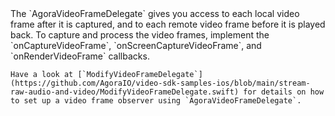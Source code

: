 <PlatformWrapper platform="ios">
    The `AgoraVideoFrameDelegate` gives you access to each local video frame after it is captured, and to each remote video frame before it is played back. To capture and process the video frames, implement the `onCaptureVideoFrame`, `onScreenCaptureVideoFrame`, and `onRenderVideoFrame` callbacks.

    Have a look at [`ModifyVideoFrameDelegate`](https://github.com/AgoraIO/video-sdk-samples-ios/blob/main/stream-raw-audio-and-video/ModifyVideoFrameDelegate.swift) for details on how to set up a video frame observer using `AgoraVideoFrameDelegate`.
</PlatformWrapper>
